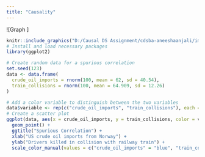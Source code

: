 ```yaml
---
title: "Causality"
---
```

![Graph ]

```r

knitr::include_graphics("D:/Causal DS Assignment/cdsba-aneeshaanjali/images/chart.png")
# Install and load necessary packages
library(ggplot2)

# Create random data for a spurious correlation
set.seed(123)
data <- data.frame(
  crude_oil_imports = rnorm(100, mean = 62, sd = 40.54),
  train_collisions = rnorm(100, mean = 64.909, sd = 12.26)
)

# Add a color variable to distinguish between the two variables
data$variable <- rep(c("crude_oil_imports", "train_collisions"), each = 50)
# Create a scatter plot
ggplot(data, aes(x = crude_oil_imports, y = train_collisions, color = variable)) +
  geom_point() +
  ggtitle("Spurious Correlation") +
  xlab("US crude oil imports from Norway") +
  ylab("Drivers killed in collision with railway train") +
  scale_color_manual(values = c("crude_oil_imports" = "blue", "train_collisions" = "red"))

```

